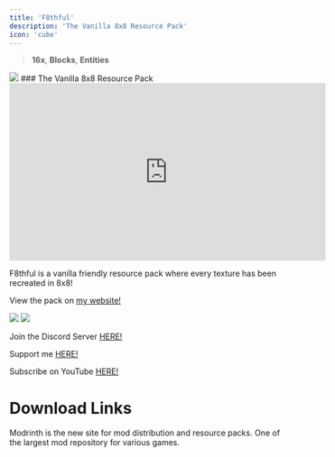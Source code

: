 ---
title: 'F8thful'
description: 'The Vanilla 8x8 Resource Pack'
icon: 'cube'
---

> <Icon icon="display" iconType="regular" /> **16x**,  <Icon icon="cube" iconType="regular" /> **Blocks**,  <Icon icon="user-group" iconType="solid" /> **Entities**

<img NoZoom src="https://i.imgur.com/6zK2Kxy.png">
### The Vanilla 8x8 Resource Pack

<iframe width="560" height="315" src="https://www.youtube.com/embed/lFOuPZXskwc?si=0NiZhwc8vYqDDbl2" title="YouTube video player" frameborder="0" allow="accelerometer; autoplay; clipboard-write; encrypted-media; gyroscope; picture-in-picture; web-share" referrerpolicy="strict-origin-when-cross-origin" allowfullscreen></iframe>

F8thful is a vanilla friendly resource pack where every texture has been recreated in 8x8!

View the pack on [my website!](https://ewanhowell.com/resourcepacks/f8thful)

<img NoZoom src="https://wsrv.nl/?url=https%3A%2F%2Fmedia.forgecdn.net%2Fattachments%2F279%2F965%2F2020-02-26_23.png&n=-1"/>
<img NoZoom src="https://wsrv.nl/?url=https%3A%2F%2Fmedia.forgecdn.net%2Fattachments%2F279%2F969%2F2020-02-26_23.png&n=-1"/>

Join the Discord Server [HERE!](https://discord.ewanhowell.com/)

Support me [HERE!](https://ko-fi.com/ewanhowell)

Subscribe on YouTube [HERE!](https://www.youtube.com/ewanhowell)

# Download Links

<CardGroup cols={2}>
  <Card
    title="Modrinth Download Link"
    icon="download"
    href="https://modrinth.com/resourcepack/f8thful"
  >
    Modrinth is the new site for mod distribution and resource packs.
  </Card>
  <Card
    title="Curseforge Download Link"
    icon="download"
    href="https://www.curseforge.com/minecraft/texture-packs/f8thful"
  >
    One of the largest mod repository for various games.
  </Card>
</CardGroup>